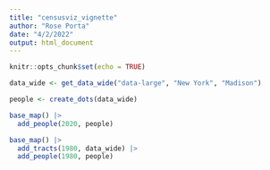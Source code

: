 ```yaml
---
title: "censusviz_vignette"
author: "Rose Porta"
date: "4/2/2022"
output: html_document
---
```


```r
knitr::opts_chunk$set(echo = TRUE)
```

```r
data_wide <- get_data_wide("data-large", "New York", "Madison")
```

```r
people <- create_dots(data_wide)
```

```r
base_map() |> 
  add_people(2020, people)
```

```r
base_map() |> 
  add_tracts(1980, data_wide) |> 
  add_people(1980, people)
```


